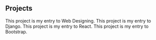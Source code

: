 ## Projects

<ProjectCard title="FCIM" link="http://www.fcim.in/" bg="linear-gradient(90deg, rgba(238,23,125,0.9588877787443102) 2%, rgba(96,201,228,0.9925012241224614) 100%)">
This project is my entry to Web Designing.
</ProjectCard>

<ProjectCard title="INVESTUI" link="http://159.89.171.160/" bg="linear-gradient(90deg, rgba(237,103,51,0.9644900196406687) 0%, rgba(245,245,147,0.9168709720216212) 0%, rgba(242,7,150,0.8748541652989321) 100%)">
This project is my entry to Django.
</ProjectCard>

<ProjectCard title="FCIM" link="https://www.fcim.in" bg="linear-gradient(90deg, rgba(230,127,17,0.9588877787443102) 40%, rgba(96,172,228,0.9925012241224614) 80%)">
This project is my entry to React.
</ProjectCard>

<ProjectCard title="FCIM" link="https://www.fcim.in" bg="linear-gradient(90deg, rgba(233,198,18,0.9644900196406687) 1%, rgba(141,23,238,0.9168709720216212) 35%, rgba(155,228,96,0.9925012241224614) 100%)">
This project is my entry to Bootstrap.
</ProjectCard>